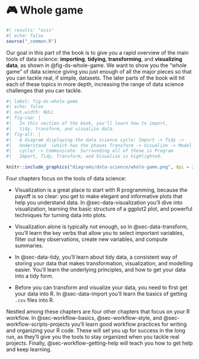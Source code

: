 #  🎮 Whole game {#sec-whole-game-intro .unnumbered}

```r
#| results: "asis"
#| echo: false
source("_common.R")
```

Our goal in this part of the book is to give you a rapid overview of the main tools of data science: **importing**, **tidying**, **transforming**, and **visualizing data**, as shown in @fig-ds-whole-game.
We want to show you the "whole game" of data science giving you just enough of all the major pieces so that you can tackle real, if simple, datasets.
The later parts of the book will hit each of these topics in more depth, increasing the range of data science challenges that you can tackle.

```r
#| label: fig-ds-whole-game 
#| echo: false
#| out.width: NULL
#| fig-cap: |
#|   In this section of the book, you'll learn how to import,
#|   tidy, transform, and visualize data.
#| fig-alt: |
#|   A diagram displaying the data science cycle: Import -> Tidy ->
#|   Understand  (which has the phases Transform -> Visualize -> Model in a
#|   cycle) -> Communicate. Surrounding all of these is Program 
#|   Import, Tidy, Transform, and Visualize is highlighted.

knitr::include_graphics("diagrams/data-science/whole-game.png", dpi = 270)
```

Four chapters focus on the tools of data science:

-   Visualization is a great place to start with R programming, because the payoff is so clear: you get to make elegant and informative plots that help you understand data.
    In @sec-data-visualization you'll dive into visualization, learning the basic structure of a ggplot2 plot, and powerful techniques for turning data into plots.

-   Visualization alone is typically not enough, so in @sec-data-transform, you'll learn the key verbs that allow you to select important variables, filter out key observations, create new variables, and compute summaries.

-   In @sec-data-tidy, you'll learn about tidy data, a consistent way of storing your data that makes transformation, visualization, and modelling easier.
    You'll learn the underlying principles, and how to get your data into a tidy form.

-   Before you can transform and visualize your data, you need to first get your data into R.
    In @sec-data-import you'll learn the basics of getting `.csv` files into R.

Nestled among these chapters are four other chapters that focus on your R workflow.
In @sec-workflow-basics, @sec-workflow-style, and @sec-workflow-scripts-projects you'll learn good workflow practices for writing and organizing your R code.
These will set you up for success in the long run, as they'll give you the tools to stay organized when you tackle real projects.
Finally, @sec-workflow-getting-help will teach you how to get help and keep learning.
